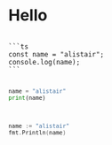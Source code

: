 
# Hello

<Code>
```ts
const name = "alistair";
console.log(name);
```

```py
name = "alistair"
print(name)
```

```go
name := "alistair"
fmt.Println(name)
```
</Code>
